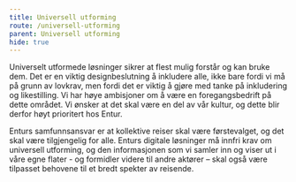 ```yaml
---
title: Universell utforming
route: /universell-utforming
parent: Universell utforming
hide: true
---
```


Universelt utformede løsninger sikrer at flest mulig forstår og kan bruke dem. Det er en viktig designbeslutning å inkludere alle, ikke bare fordi vi må på grunn av lovkrav, men fordi det er viktig å gjøre med tanke på inkludering og likestilling. Vi har høye ambisjoner om å være en foregangsbedrift på dette området. Vi ønsker at det skal være en del av vår kultur, og dette blir derfor høyt prioritert hos Entur.

Enturs samfunnsansvar er at kollektive reiser skal være førstevalget, og det skal være tilgjengelig for alle. Enturs digitale løsninger må innfri krav om universell utforming, og den informasjonen som vi samler inn og viser ut i våre egne flater - og formidler videre til andre aktører – skal også være tilpasset behovene til et bredt spekter av reisende.
